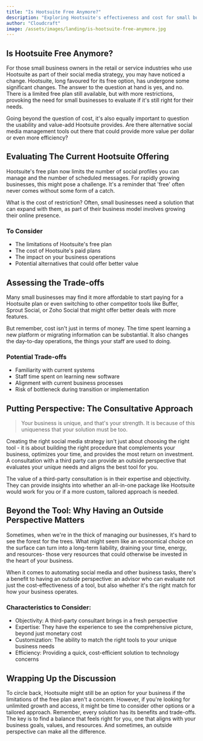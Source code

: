 ```yaml
---
title: "Is Hootsuite Free Anymore?"
description: "Exploring Hootsuite's effectiveness and cost for small businesses"
author: "Cloudcraft"
image: /assets/images/landing/is-hootsuite-free-anymore.jpg
---
```


## Is Hootsuite Free Anymore?

For those small business owners in the retail or service industries who use Hootsuite as part of their social media strategy, you may have noticed a change. Hootsuite, long favoured for its free option, has undergone some significant changes. The answer to the question at hand is yes, and no. There is a limited free plan still available, but with more restrictions, provoking the need for small businesses to evaluate if it's still right for their needs.

Going beyond the question of cost, it's also equally important to question the usability and value-add Hootsuite provides. Are there alternative social media management tools out there that could provide more value per dollar or even more efficiency?

<ServicesBlurb />

## Evaluating The Current Hootsuite Offering

Hootsuite's free plan now limits the number of social profiles you can manage and the number of scheduled messages. For rapidly growing businesses, this might pose a challenge. It's a reminder that 'free' often never comes without some form of a catch.

What is the cost of restriction? Often, small businesses need a solution that can expand with them, as part of their business model involves growing their online presence. 

### To Consider

 * The limitations of Hootsuite's free plan
 * The cost of Hootsuite's paid plans
 * The impact on your business operations
 * Potential alternatives that could offer better value

## Assessing the Trade-offs

Many small businesses may find it more affordable to start paying for a Hootsuite plan or even switching to other competitor tools like Buffer, Sprout Social, or Zoho Social that might offer better deals with more features.

But remember, cost isn't just in terms of money. The time spent learning a new platform or migrating information can be substantial. It also changes the day-to-day operations, the things your staff are used to doing.

### Potential Trade-offs

 * Familiarity with current systems
 * Staff time spent on learning new software
 * Alignment with current business processes
 * Risk of bottleneck during transition or implementation

<GetStartedBlurb />

## Putting Perspective: The Consultative Approach

<blockquote>Your business is unique, and that's your strength. It is because of this uniqueness that your solution must be too.</blockquote>

Creating the right social media strategy isn't just about choosing the right tool - it is about building the right procedure that complements your business, optimizes your time, and provides the most return on investment. A consultation with a third party can provide an outside perspective that evaluates your unique needs and aligns the best tool for you.

The value of a third-party consultation is in their expertise and objectivity. They can provide insights into whether an all-in-one package like Hootsuite would work for you or if a more custom, tailored approach is needed.

## Beyond the Tool: Why Having an Outside Perspective Matters

Sometimes, when we're in the thick of managing our businesses, it's hard to see the forest for the trees. What might seem like an economical choice on the surface can turn into a long-term liability, draining your time, energy, and resources- those very resources that could otherwise be invested in the heart of your business.

When it comes to automating social media and other business tasks, there's a benefit to having an outside perspective: an advisor who can evaluate not just the cost-effectiveness of a tool, but also whether it's the right match for how your business operates. 

### Characteristics to Consider:

 * Objectivity: A third-party consultant brings in a fresh perspective
 * Expertise: They have the experience to see the comprehensive picture, beyond just monetary cost
 * Customization: The ability to match the right tools to your unique business needs
 * Efficiency: Providing a quick, cost-efficient solution to technology concerns

## Wrapping Up the Discussion

To circle back, Hootsuite might still be an option for your business if the limitations of the free plan aren't a concern. However, if you're looking for unlimited growth and access, it might be time to consider other options or a tailored approach. Remember, every solution has its benefits and trade-offs. The key is to find a balance that feels right for you, one that aligns with your business goals, values, and resources. And sometimes, an outside perspective can make all the difference.
